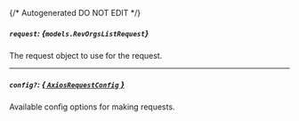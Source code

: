 {/* Autogenerated DO NOT EDIT  */}

##### `request`: *{`models.RevOrgsListRequest`}*
The request object to use for the request.
<Collapsible openLabel={Labels.showProperties} closeLabel={Labels.hideProperties}>
    <RevOrgsListRequest/>
</Collapsible>

---
##### `config?`: [*{ `AxiosRequestConfig` }*](https://axios-http.com/docs/req_config)
Available config options for making requests.


